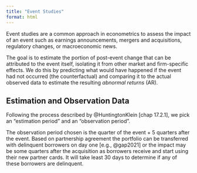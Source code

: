 ```yaml
---
title: "Event Studies"
format: html
---
```


Event studies are a common approach in econometrics to assess the impact of an event such as earnings announcements, mergers and acquisitions, regulatory changes, or macroeconomic news.

The goal is to estimate the portion of post-event change that can be attributed to the event itself, isolating it from other market and firm-specific effects. We do this by predicting what would have happened if the event had not occurred (the counterfactual) and comparing it to the actual observed data to estimate the resulting *abnormal returns* (AR).

## Estimation and Observation Data {#sec-data-split}

Following the process described by @HuntingtonKlein [chap 17.2.1], we pick an "estimation period" and an "observation period".

The observation period chosen is the quarter of the event + 5 quarters after the event. Based on partnership agreement the portfolio can be transferred with delinquent borrowers on day one [e.g., @gap2021] or the impact may be some quarters after the acquisition as borrowers receive and start using their new partner cards. It will take least 30 days to determine if any of these borrowers are delinquent.


